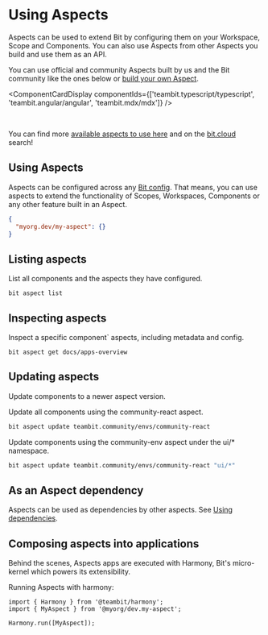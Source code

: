 
# Using Aspects

Aspects can be used to extend Bit by configuring them on your Workspace, Scope and Components. You can also use Aspects from other Aspects you
build and use them as an API.

You can use official and community Aspects built by us and the Bit community like the ones below or [build your own Aspect](/extending-bit/create-aspect).

<ComponentCardDisplay componentIds={['teambit.typescript/typescript', 'teambit.angular/angular', 'teambit.mdx/mdx']} />

<br />

You can find more [available aspects to use here](/extending-bit/aspect-overview#discoverable) and on the [bit.cloud](https://bit.cloud/components?env=aspect) search!

## Using Aspects

Aspects can be configured across any [Bit config](/). That means, you can use aspects to extend the functionality of Scopes, Workspaces,
Components or any other feature built in an Aspect.

```json
{
  "myorg.dev/my-aspect": {}
}
```

## Listing aspects

List all components and the aspects they have configured.

```
bit aspect list
```

## Inspecting aspects

Inspect a specific component` aspects, including metadata and config.

```
bit aspect get docs/apps-overview
```

## Updating aspects

Update components to a newer aspect version.

Update all components using the community-react aspect.

```bash
bit aspect update teambit.community/envs/community-react
```

Update components using the community-env aspect under the ui/\* namespace.

```bash
bit aspect update teambit.community/envs/community-react "ui/*"
```

## As an Aspect dependency

Aspects can be used as dependencies by other aspects. See [Using dependencies](/extending-bit/create-aspect#using-dependencies).

## Composing aspects into applications

Behind the scenes, Aspects apps are executed with Harmony, Bit's micro-kernel which powers its extensibility.

Running Aspects with harmony:

```tsx
import { Harmony } from '@teambit/harmony';
import { MyAspect } from '@myorg/dev.my-aspect';

Harmony.run([MyAspect]);
```
